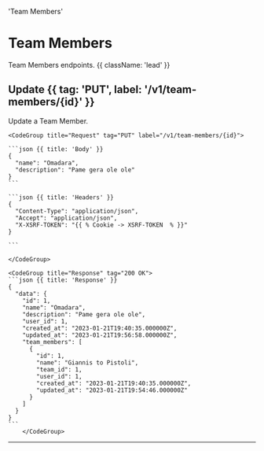   'Team Members'

# Team Members

Team Members endpoints. {{ className: 'lead' }}

## Update {{ tag: 'PUT', label: '/v1/team-members/{id}' }}

Update a Team Member.

<Row>
  <Col>
  </Col>
  <Col sticky>

    <CodeGroup title="Request" tag="PUT" label="/v1/team-members/{id}">

    ```json {{ title: 'Body' }}
    {
      "name": "Omadara",
      "description": "Pame gera ole ole"
    }
    ```

    ```json {{ title: 'Headers' }}
    {
      "Content-Type": "application/json",
      "Accept": "application/json",
      "X-XSRF-TOKEN": "{{ % Cookie -> XSRF-TOKEN  % }}"
    }

    ```

    </CodeGroup>

    <CodeGroup title="Response" tag="200 OK">
    ```json {{ title: 'Response' }}
    {
      "data": {
        "id": 1,
        "name": "Omadara",
        "description": "Pame gera ole ole",
        "user_id": 1,
        "created_at": "2023-01-21T19:40:35.000000Z",
        "updated_at": "2023-01-21T19:56:58.000000Z",
        "team_members": [
          {
            "id": 1,
            "name": "Giannis to Pistoli",
            "team_id": 1,
            "user_id": 1,
            "created_at": "2023-01-21T19:40:35.000000Z",
            "updated_at": "2023-01-21T19:54:46.000000Z"
          }
        ]
      }
    }
    ```
        </CodeGroup>

  </Col>
</Row>

---
